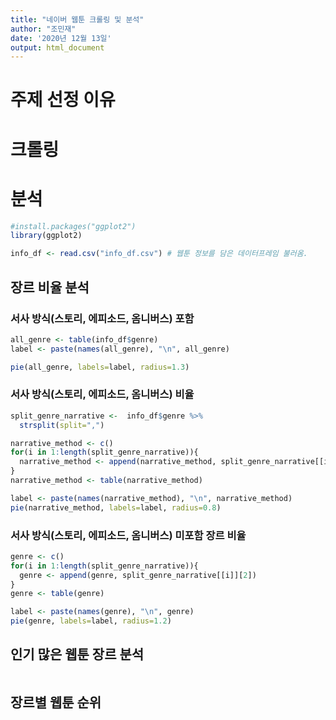 ```yaml
---
title: "네이버 웹툰 크롤링 및 분석"
author: "조민재"
date: '2020년 12월 13일'
output: html_document
---
```

# 주제 선정 이유


# 크롤링



# 분석

```r
#install.packages("ggplot2")
library(ggplot2)
```

```r
info_df <- read.csv("info_df.csv") # 웹툰 정보를 담은 데이터프레임 불러옴.
```

## 장르 비율 분석

### 서사 방식(스토리, 에피소드, 옴니버스) 포함
```r
all_genre <- table(info_df$genre)
label <- paste(names(all_genre), "\n", all_genre)

pie(all_genre, labels=label, radius=1.3)
```
### 서사 방식(스토리, 에피소드, 옴니버스) 비율
```r
split_genre_narrative <-  info_df$genre %>%
  strsplit(split=",")

narrative_method <- c()
for(i in 1:length(split_genre_narrative)){
  narrative_method <- append(narrative_method, split_genre_narrative[[i]][1])
}
narrative_method <- table(narrative_method)

label <- paste(names(narrative_method), "\n", narrative_method)
pie(narrative_method, labels=label, radius=0.8)
```

### 서사 방식(스토리, 에피소드, 옴니버스) 미포함 장르 비율
```r
genre <- c()
for(i in 1:length(split_genre_narrative)){
  genre <- append(genre, split_genre_narrative[[i]][2])
}
genre <- table(genre)

label <- paste(names(genre), "\n", genre)
pie(genre, labels=label, radius=1.2)
```



## 인기 많은 웹툰 장르 분석
```r

```

## 장르별 웹툰 순위
```r

```


